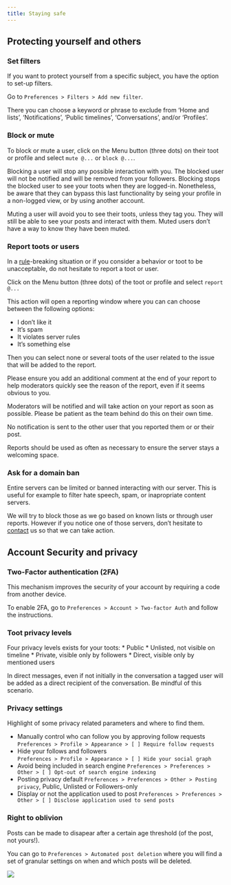 ```yaml
---
title: Staying safe
---
```


## Protecting yourself and others

### Set filters

If you want to protect yourself from a specific subject,
you have the option to set-up filters.

Go to `Preferences > Filters > Add new filter`.

There you can choose a keyword or phrase to exclude from
'Home and lists', 'Notifications', 'Public timelines', 'Conversations', and/or 'Profiles'.

### Block or mute

To block or mute a user, click on the Menu button (three dots) on their toot or profile
and select `mute @...` or `block @...`.

Blocking a user will stop any possible interaction with you.
The blocked user will not be notified and will be removed from your followers.
Blocking stops the blocked user to see your toots when they are logged-in.
Nonetheless, be aware that they can bypass this last functionality by
seing your profile in a non-logged view, or by using another account.

Muting a user will avoid you to see their toots, unless they tag you.
They will still be able to see your posts and interact with them.
Muted users don't have a way to know they have been muted.

### Report toots or users

In a [rule](./rules.html)-breaking situation or
if you consider a behavior or toot to be unacceptable,
do not hesitate to report a toot or user.

Click on the Menu button (three dots) of the toot or profile and select `report @...`

This action will open a reporting window where you can can choose between the following options:

* I don't like it
* It's spam
* It violates server rules
* It's something else

Then you can select none or several toots of the user related to the issue
that will be added to the report.

Please ensure you add an additional comment at the end of your report to help moderators
quickly see the reason of the report, even if it seems obvious to you.

Moderators will be notified and will take action on your report as soon as possible.
Please be patient as the team behind do this on their own time.

No notification is sent to the other user that you reported them or or their post.

Reports should be used as often as necessary to ensure the server stays a welcoming space.

### Ask for a domain ban

Entire servers can be limited or banned interacting with our server.
This is useful for example to filter hate speech, spam,
or inapropriate content servers.

We will try to block those as we go based on known lists or
through user reports.
However if you notice one of those servers,
don't hesitate to [contact](./contacts.html) us so that we can take action.


## Account Security and privacy

### Two-Factor authentication (2FA)

This mechanism improves the security of your account by requiring a
code from another device.

To enable 2FA, go to `Preferences > Account > Two-factor Auth`
and follow the instructions.

### Toot privacy levels

Four privacy levels exists for your toots:
* Public
* Unlisted, not visible on timeline
* Private, visible only by followers
* Direct, visible only by mentioned users

:::{.callout-warning}
In direct messages, even if not initially in the conversation
a tagged user will be added as a direct recipient of the conversation.
Be mindful of this scenario.
:::

### Privacy settings

Highlight of some privacy related parameters and where to find them.

* Manually control who can follow you by approving follow requests<br>
	`Preferences > Profile > Appearance > [ ] Require follow requests`
* Hide your follows and followers<br>
	`Preferences > Profile > Appearance > [ ] Hide your social graph`
* Avoid being included in search engine
	`Preferences > Preferences > Other > [ ] Opt-out of search engine indexing`
* Posting privacy default
	`Preferences > Preferences > Other > Posting privacy`, Public, Unlisted or Followers-only
* Display or not the application used to post
	`Preferences > Preferences > Other > [ ] Disclose application used to send posts`

### Right to oblivion

Posts can be made to disapear after a certain age threshold (of the post, not yours!).

You can go to `Preferences > Automated post deletion` 
where you will find a set of granular settings on when and which posts will be deleted.

![](./resources/images/staying-safe-screenshot-post-deletion.png)

